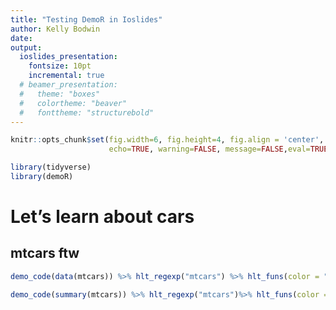 ```yaml
---
title: "Testing DemoR in Ioslides"
author: Kelly Bodwin
date: 
output: 
  ioslides_presentation:
    fontsize: 10pt
    incremental: true
  # beamer_presentation:
  #   theme: "boxes"
  #   colortheme: "beaver"
  #   fonttheme: "structurebold"
---
```


```r
knitr::opts_chunk$set(fig.width=6, fig.height=4, fig.align = 'center', fig.path='Figs/',
                      echo=TRUE, warning=FALSE, message=FALSE,eval=TRUE)

library(tidyverse)
library(demoR)

```



# Let's learn about cars

## mtcars ftw

```r
demo_code(data(mtcars)) %>% hlt_regexp("mtcars") %>% hlt_funs(color = "red")

demo_code(summary(mtcars)) %>% hlt_regexp("mtcars")%>% hlt_funs(color = "red")
```
